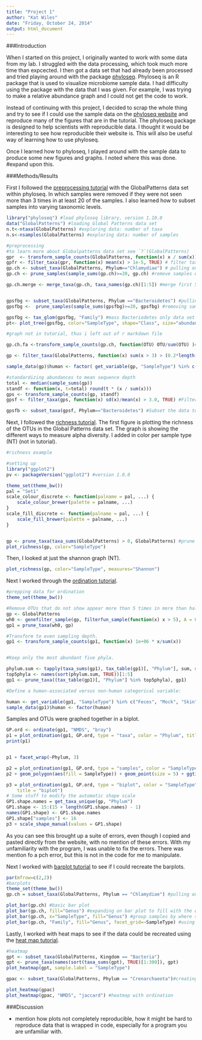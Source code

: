 ```yaml
---
title: "Project 1"
author: "Kat Wiles"
date: "Friday, October 24, 2014"
output: html_document
---
```





###Introduction

When I started on this project, I originally wanted to work with some data from my lab. I struggled with the data processing, which took much more time than expcected. I then got a data set that had already been processed and tried playing around with the package [phyloseq](http://www.plosone.org/article/info%3Adoi%2F10.1371%2Fjournal.pone.0061217). Phyloseq is an R package that is used to visualize microbiome sample data. I had difficulty using the package with the data that I was given. For example, I was trying to make a relative abundance graph and I could not get the code to work. 

Instead of continuing with this project, I decided to scrap the whole thing and try to see if I could use the sample data on the [phyloseq website](http://joey711.github.io/phyloseq/) and reproduce many of the figures that are in the tutorial. The phyloseq package is designed to help scientists with reproducible data. I thought it would be interesting to see how reproducible their website is. This will also be useful way of learning how to use phyloseq. 

Once I learned how to phyloseq, I played around with the sample data to produce some new figures and graphs. I noted where this was done. #expand upon this. 


###Methods/Results

First I followed the [preprocessing tutorial](http://joey711.github.io/phyloseq/preprocess.html) with the GlobalPatterns data set within phyloseq. In which samples were removed if they were not seen more than 3 times in at least 20 of the samples. I also learned how to subset samples into varying taxonomic levels. 


```r
library("phyloseq") #load phyloseq library, version 1.10.0
data("GlobalPatterns") #loading Global Patterns data set
n.t<-ntaxa(GlobalPatterns) #exploring data: number of taxa
n.s<-nsamples(GlobalPatterns) #exploring data: number of samples
```

```r
#preprocessing
#to learn more about Globalpatterns data set see `?`(GlobalPatterns)
gpr  <- transform_sample_counts(GlobalPatterns, function(x) x / sum(x)) #transform data to relative abundance
gpfr <- filter_taxa(gpr, function(x) mean(x) > 1e-5, TRUE) # filter taxa so only OTUs mean greater than 10^-5kept
gp.ch <- subset_taxa(GlobalPatterns, Phylum=="Chlamydiae") # pulling out samples in phylum Chlamidiae
gp.ch <- prune_samples(sample_sums(gp.ch)>=20, gp.ch) #remove samples with >20 reads

gp.ch.merge <- merge_taxa(gp.ch, taxa_names(gp.ch)[1:5]) #merge first 5 samples in Chlamidiae set


gpsfbg <- subset_taxa(GlobalPatterns, Phylum =="Bacteroidetes") #pulling out Bacteriodetes #not in tutorial!!
gpsfbg <-  prune_samples(sample_sums(gpsfbg)>=20, gpsfbg) #removing samples with >20 reads #not in tutorial

gpsfbg <- tax_glom(gpsfbg, "Family") #mass Bacteriodetes only data set at rank of family
pt<- plot_tree(gpsfbg, color="SampleType", shape="Class", size="abundance") #create annotated tree

#graph not in tutorial, thus i left out of r markdown file

gp.ch.fa <-transform_sample_counts(gp.ch, function(OTU) OTU/sum(OTU) )#transforming abundance to functional abundance

gp <- filter_taxa(GlobalPatterns, function(x) sum(x > 3) > (0.2*length(x)), TRUE) #Remove taxa not seen more than 3 times in at least 20% of the samples. This protects against an OTU with small mean & trivially large C.V.

sample_data(gp)$human <- factor( get_variable(gp, "SampleType") %in% c("Feces", "Mock", "Skin", "Tongue") ) #define human vs non-human data and add to dataset

#standardizing abundances to mean sequence depth
total <- median(sample_sums(gp))
standf <- function(x, t=total) round(t * (x / sum(x)))
gps <- transform_sample_counts(gp, standf)
gpsf <- filter_taxa(gps, function(x) sd(x)/mean(x) > 3.0, TRUE) #Filter the taxa using a cutoff of 3.0 for the Coefficient of Variation

gpsfb <- subset_taxa(gpsf, Phylum=="Bacteroidetes") #Subset the data to Bacteroidetes, used in some plots
```


Next, I followed the [richness tutorial](http://joey711.github.io/phyloseq/plot_richness-examples.html). The first figure is plotting the richness of the OTUs in the Global Patterns data set. The graph is showing the different ways to measure alpha diversity. I added in color per sample type (NT) (not in tutorial). 


```r
#richness example

#setting up
library("ggplot2")
pv <- packageVersion("ggplot2") #version 1.0.0

theme_set(theme_bw())
pal = "Set1"
scale_colour_discrete <- function(palname = pal, ...) {
    scale_colour_brewer(palette = palname, ...)
}
scale_fill_discrete <- function(palname = pal, ...) {
    scale_fill_brewer(palette = palname, ...)
}


gp <- prune_taxa(taxa_sums(GlobalPatterns) > 0, GlobalPatterns) #prune OTUs not present
plot_richness(gp, color="SampleType")
```

Then, I looked at just the shannon graph (NT). 
```r
plot_richness(gp, color="SampleType", measures="Shannon")
```


Next I worked through the [ordination tutorial](http://joey711.github.io/phyloseq/plot_ordination-examples.html).

```r
#prepping data for ordination
theme_set(theme_bw())

#Remove OTUs that do not show appear more than 5 times in more than half the samples
gp <- GlobalPatterns 
wh0 <- genefilter_sample(gp, filterfun_sample(function(x) x > 5), A = 0.5 * nsamples(gp))
gp1 = prune_taxa(wh0, gp)

#Transform to even sampling depth.
gp1 <- transform_sample_counts(gp1, function(x) 1e+06 * x/sum(x))


#Keep only the most abundant five phyla.

phylum.sum <- tapply(taxa_sums(gp1), tax_table(gp1)[, "Phylum"], sum, na.rm = TRUE)
top5phyla <- names(sort(phylum.sum, TRUE))[1:5]
gp1 <- prune_taxa((tax_table(gp1)[, "Phylum"] %in% top5phyla), gp1)

#Define a human-associated versus non-human categorical variable:

human <- get_variable(gp1, "SampleType") %in% c("Feces", "Mock", "Skin", "Tongue")
sample_data(gp1)$human <- factor(human)
```


Samples and OTUs were graphed together in a biplot.


```r
GP.ord <- ordinate(gp1, "NMDS", "bray")
p1 = plot_ordination(gp1, GP.ord, type = "taxa", color = "Phylum", title = "taxa")
print(p1)


p1 + facet_wrap(~Phylum, 3)

p2 = plot_ordination(gp1, GP.ord, type = "samples", color = "SampleType", shape = "human")
p2 + geom_polygon(aes(fill = SampleType)) + geom_point(size = 5) + ggtitle("samples")

p3 = plot_ordination(gp1, GP.ord, type = "biplot", color = "SampleType", shape = "Phylum", 
    title = "biplot")
# Some stuff to modify the automatic shape scale
GP1.shape.names = get_taxa_unique(gp, "Phylum")
GP1.shape <- 15:(15 + length(GP1.shape.names) - 1)
names(GP1.shape) <- GP1.shape.names
GP1.shape["samples"] <- 16
p3 + scale_shape_manual(values = GP1.shape)
```

As you can see this brought up a suite of errors, even though I copied and pasted directly from the website, with no mention of these errors. With my unfamiliarity with the program, I was unable to fix the errors. There was mention fo a pch error, but this is not in the code for me to manipulate. 

Next I worked with [barplot tutorial](http://joey711.github.io/phyloseq/plot_bar-examples.html) to see if I could recreate the barplots. 

```r
par(mfrow=c(2,2))
#barplots
theme_set(theme_bw())
gp.ch = subset_taxa(GlobalPatterns, Phylum == "Chlamydiae") #pulling out subset in phylum Chlamydiae

plot_bar(gp.ch) #basic bar plot
plot_bar(gp.ch, fill="Genus") #expanding on bar plot to fill with the different genera
plot_bar(gp.ch, x="SampleType", fill="Genus") #group samples by where sample was from
plot_bar(gp.ch, "Family", fill="Genus", facet_grid=~SampleType) #using facets to separate sample types
```


Lastly, I worked with heat maps to see if the data could be recreated using the [heat map tutorial](http://joey711.github.io/phyloseq/plot_heatmap-examples.html).

```r
#heatmap
gpt <- subset_taxa(GlobalPatterns, Kingdom == "Bacteria")
gpt <- prune_taxa(names(sort(taxa_sums(gpt), TRUE)[1:300]), gpt)
plot_heatmap(gpt, sample.label = "SampleType")

gpac <- subset_taxa(GlobalPatterns, Phylum == "Crenarchaeota")#creating subset in phylum Crenarchaeota

plot_heatmap(gpac)
plot_heatmap(gpac, "NMDS", "jaccard") #heatmap with ordination

```



###Discussion

* mention how plots not completely reproducible, how it might be hard to reproduce data that is wrapped in code, especially for a program you are unfamiliar with. 



